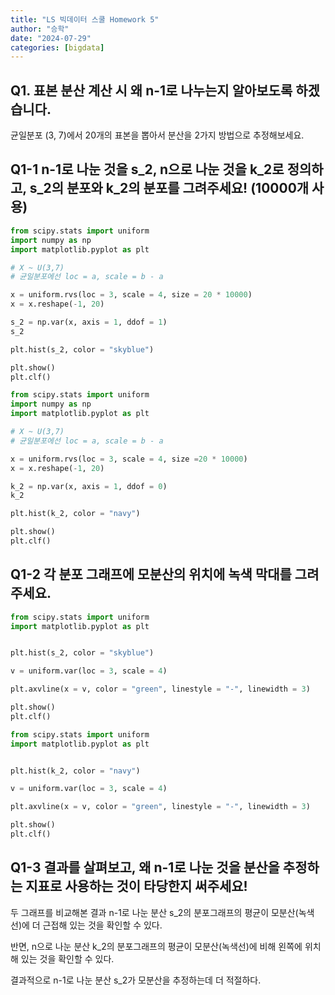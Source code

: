 ```yaml
---
title: "LS 빅데이터 스쿨 Homework 5"
author: "승학"
date: "2024-07-29"
categories: [bigdata]
---
```


## Q1. 표본 분산 계산 시 왜 n-1로 나누는지 알아보도록 하겠습니다.

균일분포 (3, 7)에서 20개의 표본을 뽑아서 분산을 2가지 방법으로 추정해보세요.

## Q1-1 n-1로 나눈 것을 s_2, n으로 나눈 것을 k_2로 정의하고, s_2의 분포와 k_2의 분포를 그려주세요! (10000개 사용)

```python

from scipy.stats import uniform
import numpy as np
import matplotlib.pyplot as plt

# X ~ U(3,7)
# 균일분포에선 loc = a, scale = b - a

x = uniform.rvs(loc = 3, scale = 4, size = 20 * 10000)
x = x.reshape(-1, 20)

s_2 = np.var(x, axis = 1, ddof = 1)
s_2

plt.hist(s_2, color = "skyblue")

plt.show()
plt.clf()


```

```python

from scipy.stats import uniform
import numpy as np
import matplotlib.pyplot as plt

# X ~ U(3,7)
# 균일분포에선 loc = a, scale = b - a

x = uniform.rvs(loc = 3, scale = 4, size =20 * 10000)
x = x.reshape(-1, 20)

k_2 = np.var(x, axis = 1, ddof = 0) 
k_2

plt.hist(k_2, color = "navy")

plt.show()
plt.clf()

```



## Q1-2 각 분포 그래프에 모분산의 위치에 녹색 막대를 그려주세요.

```python

from scipy.stats import uniform
import matplotlib.pyplot as plt


plt.hist(s_2, color = "skyblue")

v = uniform.var(loc = 3, scale = 4)

plt.axvline(x = v, color = "green", linestyle = "-", linewidth = 3)

plt.show()
plt.clf()


```


```python

from scipy.stats import uniform
import matplotlib.pyplot as plt


plt.hist(k_2, color = "navy")

v = uniform.var(loc = 3, scale = 4)

plt.axvline(x = v, color = "green", linestyle = "-", linewidth = 3)

plt.show()
plt.clf()

```


## Q1-3 결과를 살펴보고, 왜 n-1로 나눈 것을 분산을 추정하는 지표로 사용하는 것이 타당한지 써주세요!


두 그래프를 비교해본 결과 n-1로 나눈 분산 s_2의 분포그래프의 평균이 모분산(녹색선)에 더 근접해 있는 것을 확인할 수 있다.

반면, n으로 나눈 분산 k_2의 분포그래프의 평균이 모분산(녹색선)에 비해 왼쪽에 위치해 있는 것을 확인할 수 있다.

결과적으로 n-1로 나눈 분산 s_2가 모분산을 추정하는데 더 적절하다.



